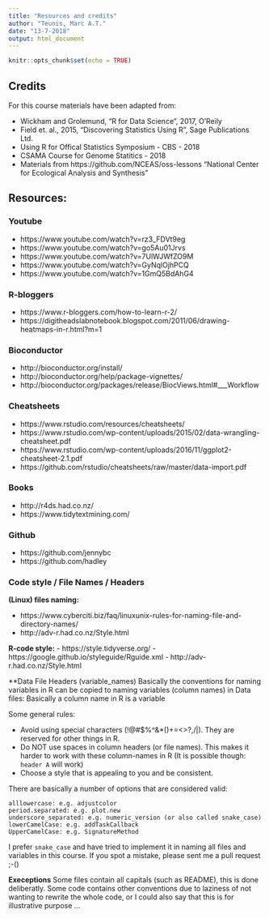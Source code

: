 ```yaml
---
title: "Resources and credits"
author: "Teunis, Marc A.T."
date: "13-7-2018"
output: html_document
---
```


```r
knitr::opts_chunk$set(echo = TRUE)
```

## Credits

For this course materials have been adapted from:
 
  - Wickham and Grolemund, "R for Data Science", 2017, O'Reily
  - Field et. al., 2015, "Discovering Statistics Using R", Sage Publications Ltd.
  - Using R for Offical Statistics Symposium - CBS - 2018
  - CSAMA Course for Genome Statitics - 2018
  - Materials from https://github.com/NCEAS/oss-lessons "National Center for Ecological Analysis and Synthesis"
  
  
## Resources:

### Youtube
 - https://www.youtube.com/watch?v=rz3_FDVt9eg 
 - https://www.youtube.com/watch?v=go5Au01Jrvs
 - https://www.youtube.com/watch?v=7UlWJWfZO9M
 - https://www.youtube.com/watch?v=GyNqlOjhPCQ
 - https://www.youtube.com/watch?v=1GmQ5BdAhG4
 
### R-bloggers

 - https://www.r-bloggers.com/how-to-learn-r-2/
 - https://digitheadslabnotebook.blogspot.com/2011/06/drawing-heatmaps-in-r.html?m=1
 

### Bioconductor
 
 - http://bioconductor.org/install/
 - http://bioconductor.org/help/package-vignettes/
 - http://bioconductor.org/packages/release/BiocViews.html#___Workflow

### Cheatsheets

 - https://www.rstudio.com/resources/cheatsheets/
 - https://www.rstudio.com/wp-content/uploads/2015/02/data-wrangling-cheatsheet.pdf
 - https://www.rstudio.com/wp-content/uploads/2016/11/ggplot2-cheatsheet-2.1.pdf
 - https://github.com/rstudio/cheatsheets/raw/master/data-import.pdf

### Books 

 - http://r4ds.had.co.nz/
 - https://www.tidytextmining.com/
 
### Github

 - https://github.com/jennybc
 - https://github.com/hadley
 
### Code style / File Names / Headers 

**(Linux) files naming:**

 - https://www.cyberciti.biz/faq/linuxunix-rules-for-naming-file-and-directory-names/
 - http://adv-r.had.co.nz/Style.html
 
**R-code style:**
- https://style.tidyverse.org/
- https://google.github.io/styleguide/Rguide.xml
- http://adv-r.had.co.nz/Style.html

**Data File Headers (variable_names) 
Basically the conventions for naming variables in R can be copied to naming variables (column names) in Data files: Basically a column name in R is a variable

Some general rules:

 - Avoid using special characters (!@#$%^&*()+=<>?,/\|). They are reserved for other things in R.
 - Do NOT use spaces in column headers (or file names). This makes it harder to work with these column-names in R (It is possible though: `header A` will work)
 - Choose a style that is appealing to you and be consistent.

There are basically a number of options that are considered valid:


    alllowercase: e.g. adjustcolor
    period.separated: e.g. plot.new
    underscore_separated: e.g. numeric_version (or also called snake_case)
    lowerCamelCase: e.g. addTaskCallback
    UpperCamelCase: e.g. SignatureMethod

I prefer `snake_case` and have tried to implement it in naming all files and variables in this course. If you spot a mistake, please sent me a pull request ;-()

**Execeptions**
Some files contain all capitals (such as README), this is done deliberatly. Some code contains other conventions due to laziness of not wanting to rewrite the whole code, or I could also say that this is for illustrative purpose ...


 